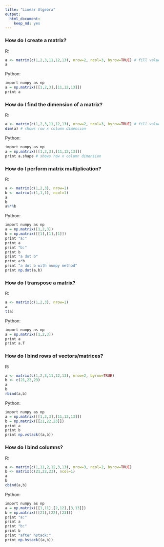 ---
title: "Linear Algebra"
output:
  html_document:
    keep_md: yes
---

### How do I create a matrix?

R:
```{r matrix-R}
a <- matrix(c(1,2,3,11,12,13), nrow=2, ncol=3, byrow=TRUE) # fill values by row
a
```

Python:
```{r matrix-python, engine='python'}
import numpy as np
a = np.matrix([[1,2,3],[11,12,13]])
print a
```

### How do I find the dimension of a matrix?

R:
```{r dim-R}
a <- matrix(c(1,2,3,11,12,13), nrow=2, ncol=3, byrow=TRUE) # fill values by row
dim(a) # shows row x column dimension
```

Python:
```{r dim-python, engine='python'}
import numpy as np
a = np.matrix([[1,2,3],[11,12,13]])
print a.shape # shows row x column dimension
```


### How do I perform matrix multiplication?

R:
```{r matmul-R}
a <- matrix(c(1,2,3), nrow=1)
b <- matrix(c(1,1,1), ncol=1)
a
b
a%*%b
```

Python:
```{r matmul-python, engine='python'}
import numpy as np
a = np.matrix([1,2,3])
b = np.matrix([[1],[1],[1]])
print "a:"
print a
print "b:"
print b
print "a dot b"
print a*b
print "a dot b with numpy method"
print np.dot(a,b)
```

### How do I transpose a matrix?

R:
```{r transpose-r}
a <- matrix(c(1,2,3), nrow=1)
a
t(a)
```

Python:
```{r transpose-python, engine='python'}
import numpy as np
a = np.matrix([1,2,3])
print a
print a.T
```

### How do I bind rows of vectors/matrices?

R:
```{r, rbind-r}
a <- matrix(c(1,2,3,11,12,13), nrow=2, byrow=TRUE)
b <- c(21,22,23)
a
b
rbind(a,b)
```

Python:
```{r rbind-python, engine='python'}
import numpy as np
a = np.matrix([[1,2,3],[11,12,13]])
b = np.matrix([[21,22,23]])
print a
print b
print np.vstack((a,b))
```

### How do I bind columns?

R:
```{r, cbind-r}
a <- matrix(c(1,11,2,12,3,13), nrow=3, ncol=2, byrow=TRUE)
b <- matrix(c(21,22,23), ncol=1)
a
b
cbind(a,b)
```

Python:
```{r cbind-python, engine='python'}
import numpy as np
a = np.matrix([[1,11],[2,12],[3,13]])
b = np.matrix([[21],[22],[23]])
print "a:"
print a
print "b:"
print b
print "after hstack:"
print np.hstack((a,b))
```